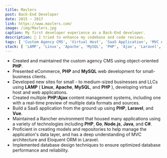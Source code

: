```yaml
---
title: Mavlers
post: Back-End Developer
date: 2015 ~ 2017
link: https://www.mavlers.com/
image: /img/Mavlers.jpg
caption: My first developer experience as a Back-End developer.
description: 🌿 I tried to enhance my codebase and code reviews.
tags: [ 'Custom Agency CMS', 'Virtual Host', 'SaaS Application', 'MVC Architecture' ]
stack: [ 'LAMP', 'Linux', 'Apache', 'MySQL', 'PHP', 'Ajax', 'Laravel', 'Vue', 'Go', 'Node.js', 'Java', 'C#' ]
---
```


- Created and maintained the custom agency CMS using object-oriented **PHP**.
- Presented eCommerce, **PHP** and **MySQL** web development for small-business clients.
- Developed new sites for small - to medium-sized businesses and LLCs using **LAMP** ( **Linux**, **Apache**, **MySQL**, and **PHP** ), developing virtual host and web applications.
- Created multiple **PHP**/**Ajax** content management systems, including one with a real-time preview of multiple data formats and sources.
- Build a SaaS application from the ground up using **PHP**, **Laravel**, and **Vue**.
- Maintained a Rancher environment that housed many applications using a variety of technologies including **PHP**, **Go**, **Node.js**, **Java**, and **C#**.
- Proficient in creating models and repositories to help manage the application's data layer, and has a deep understanding of MVC architecture and Eloquent ORM in Laravel.
- Implemented database design techniques to ensure optimized database performance and reliability.

